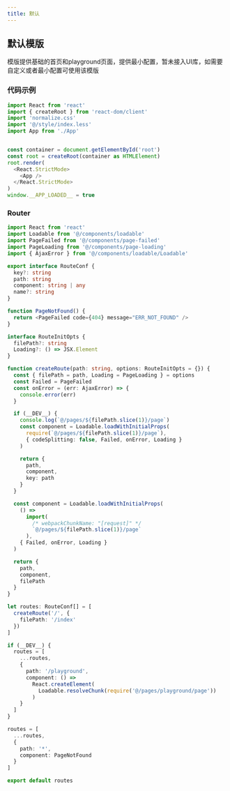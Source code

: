 ```yaml
---
title: 默认
---
```


## 默认模版

模版提供基础的首页和playground页面，提供最小配置，暂未接入UI库，如需要自定义或者最小配置可使用该模版

### 代码示例

```typescript
import React from 'react'
import { createRoot } from 'react-dom/client'
import 'normalize.css'
import '@/style/index.less'
import App from './App'


const container = document.getElementById('root')
const root = createRoot(container as HTMLElement)
root.render(
  <React.StrictMode>
    <App />
  </React.StrictMode>
)
window.__APP_LOADED__ = true

```

### Router

```typescript
import React from 'react'
import Loadable from '@/components/loadable'
import PageFailed from '@/components/page-failed'
import PageLoading from '@/components/page-loading'
import { AjaxError } from '@/components/loadable/Loadable'

export interface RouteConf {
  key?: string
  path: string
  component: string | any
  name?: string
}

function PageNotFound() {
  return <PageFailed code={404} message="ERR_NOT_FOUND" />
}

interface RouteInitOpts {
  filePath?: string
  Loading?: () => JSX.Element
}

function createRoute(path: string, options: RouteInitOpts = {}) {
  const { filePath = path, Loading = PageLoading } = options
  const Failed = PageFailed
  const onError = (err: AjaxError) => {
    console.error(err)
  }

  if (__DEV__) {
    console.log(`@/pages/${filePath.slice(1)}/page`)
    const component = Loadable.loadWithInitialProps(
      require(`@/pages/${filePath.slice(1)}/page`),
      { codeSplitting: false, Failed, onError, Loading }
    )

    return {
      path,
      component,
      key: path
    }
  }

  const component = Loadable.loadWithInitialProps(
    () =>
      import(
        /* webpackChunkName: "[request]" */
        `@/pages/${filePath.slice(1)}/page`
      ),
    { Failed, onError, Loading }
  )

  return {
    path,
    component,
    filePath
  }
}

let routes: RouteConf[] = [
  createRoute('/', {
    filePath: '/index'
  })
]

if (__DEV__) {
  routes = [
    ...routes,
    {
      path: '/playground',
      component: () =>
        React.createElement(
          Loadable.resolveChunk(require('@/pages/playground/page'))
        )
    }
  ]
}

routes = [
  ...routes,
  {
    path: '*',
    component: PageNotFound
  }
]

export default routes

```